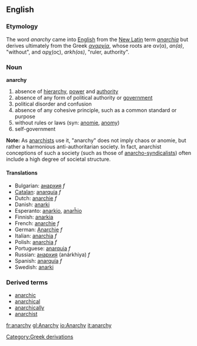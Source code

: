 ==English==
{{Wikipedia}}
=== Etymology ===
The word ''anarchy'' came into [[English language|English]] from the [[New Latin]] term ''[[anarchia]]'' but derives ultimately from the Greek ''[[αναρχία]]'', whose roots are &alpha;&nu;(&alpha;), ''an(a)'', "without", and &alpha;&rho;&chi;(&omicron;&sigmaf;), ''arkh(os)'', "ruler, authority".

===Noun===
'''anarchy'''

# absence of [[hierarchy]], [[power]] and [[authority]]
# absence of any form of political authority or [[government]]
# political disorder and confusion
# absence of any cohesive principle, such as a common standard or purpose
# without rules or laws (syn: [[anomie]], [[anomy]])
# self-government

'''Note:'''  As [http://en.wikipedia.org/wiki/Anarchism/ anarchists] use it, "anarchy" does not imply chaos or anomie, but rather a harmonious anti-authoritarian society.  In fact, anarchist conceptions of such a society (such as those of [http://en.wikipedia.org/wiki/Anarcho-syndicalism/ anarcho-syndicalists]) often include a high degree of societal structure.

====Translations====
*Bulgarian: [[анархия]] ''f'' 
*[[Catalan]]: [[anarquía]] ''f''
*Dutch: [[anarchie]] ''f''
*Danish: [[anarki]]
*Esperanto: [[anarkio]], [[anarĥio]]
*Finnish: [[anarkia]]
*French: [[anarchie]] ''f''
*German: [[Anarchie]] ''f''
*Italian: [[anarchia]] ''f''
*Polish: [[anarchia]] ''f''
*Portuguese: [[anarquia]] ''f''
*Russian: [[анархия]] (anárkhiya) ''f''
*Spanish: [[anarquía]] ''f''
*Swedish: [[anarki]]

===Derived terms===
*[[anarchic]]
*[[anarchical]]
*[[anarchically]]
*[[anarchist]]

[[Category:Greek derivations]]

[[fr:anarchy]]
[[gl:Anarchy]]
[[io:Anarchy]]
[[it:anarchy]]